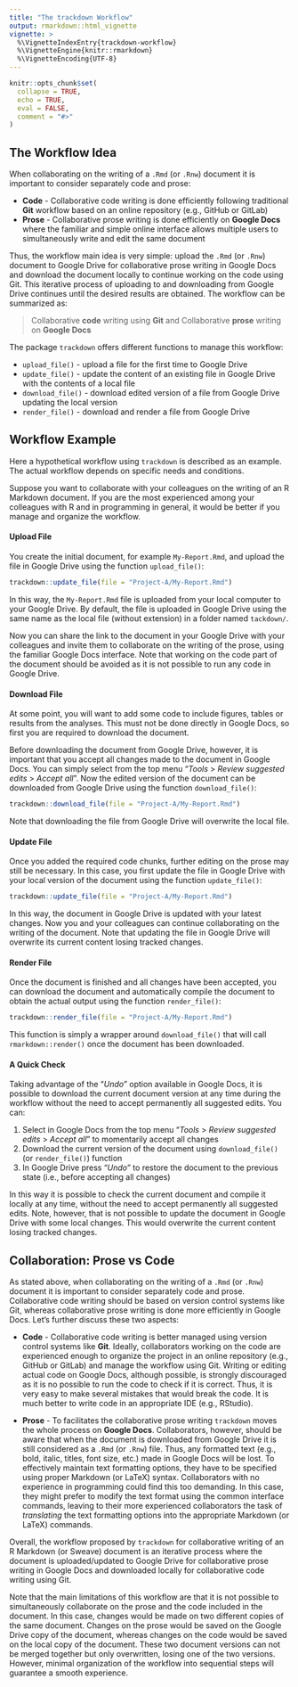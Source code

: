 ```yaml
---
title: "The trackdown Workflow"
output: rmarkdown::html_vignette
vignette: >
  %\VignetteIndexEntry{trackdown-workflow}
  %\VignetteEngine{knitr::rmarkdown}
  %\VignetteEncoding{UTF-8}
---
```


```r
knitr::opts_chunk$set(
  collapse = TRUE,
  echo = TRUE,
  eval = FALSE,
  comment = "#>"
)
```

## The Workflow Idea

When collaborating on the writing of a `.Rmd` (or `.Rnw`) document it is important to consider separately code and prose:

- **Code** - Collaborative code writing is done efficiently following traditional **Git** workflow based on an online repository (e.g., GitHub or GitLab)
- **Prose** - Collaborative prose writing is done efficiently on **Google Docs** where the familiar and simple online interface allows multiple users to simultaneously write and edit the same document

Thus, the workflow main idea is very simple: upload the `.Rmd` (or `.Rnw`) document to Google Drive for collaborative prose writing in Google Docs and download the document locally to continue working on the code using Git. This iterative process of uploading to and downloading from Google Drive continues until the desired results are obtained. The workflow can be summarized as:

> Collaborative **code** writing using **Git** and Collaborative **prose** writing on **Google Docs** 

The package `trackdown` offers different functions to manage this workflow:

- `upload_file()` - upload a file for the first time to Google Drive
- `update_file()` - update the content of an existing file in Google Drive with the contents of a local file
- `download_file()` - download edited version of a file from Google Drive updating the local version 
- `render_file()` - download and render a file from Google Drive

## Workflow Example

Here a hypothetical workflow using `trackdown` is described as an example. The actual workflow depends on specific needs and conditions.

Suppose you want to collaborate with your colleagues on the writing of an R Markdown document. If you are the most experienced among your colleagues with R and in programming in general, it would be better if you manage and organize the workflow. 

#### Upload File

You create the initial document, for example `My-Report.Rmd`, and upload the file in Google Drive using the function `upload_file()`:

```r
trackdown::update_file(file = "Project-A/My-Report.Rmd")
```

In this way, the `My-Report.Rmd` file is uploaded from your local computer to your Google Drive. By default, the file is uploaded in Google Drive using the same name as the local file (without extension) in a folder named `tackdown/`. 

Now you can share the link to the document in your Google Drive with your colleagues and invite them to collaborate on the writing of the prose, using the familiar Google Docs interface. Note that working on the code part of the document should be avoided as it is not possible to run any code in Google Drive.

#### Download File

At some point, you will want to add some code to include figures, tables or results from the analyses. This must not be done directly in Google Docs, so first you are required to download the document.

Before downloading the document from Google Drive, however, it is important that you accept all changes made to the document in Google Docs. You can simply select from the top menu “*Tools* > *Review suggested edits* > *Accept all*”. Now the edited version of the document can be downloaded from Google Drive using the function `download_file()`:

```r
trackdown::download_file(file = "Project-A/My-Report.Rmd")
```

Note that downloading the file from Google Drive will overwrite the local file.  

#### Update File

Once you added the required code chunks, further editing on the prose may still be necessary. In this case, you first update the file in Google Drive with your local version of the document using the function `update_file()`:

```r
trackdown::update_file(file = "Project-A/My-Report.Rmd")
```

In this way, the document in Google Drive is updated with your latest changes. Now you and your colleagues can continue collaborating on the writing of the document. Note that updating the file in Google Drive will overwrite its current content losing tracked changes.


#### Render File

Once the document is finished and all changes have been accepted, you can download the document and automatically compile the document to obtain the actual output using the function `render_file()`:

```r
trackdown::render_file(file = "Project-A/My-Report.Rmd")
```

This function is simply a wrapper around `download_file()` that will call `rmarkdown::render()` once the document has been downloaded.

#### A Quick Check

Taking advantage of the "*Undo*" option available in Google Docs, it is possible to download the current document version at any time during the workflow without the need to accept permanently all suggested edits. You can:

1. Select in Google Docs from the top menu “*Tools* > *Review suggested edits* > *Accept all*” to momentarily accept all changes
2. Download the current version of the document using `download_file()` (or `render_file()`) function
3. In Google Drive press "*Undo*" to restore the document to the previous state (i.e., before accepting all changes)

In this way it is possible to check the current document and compile it locally at any time, without the need to accept permanently all suggested edits. Note, however, that is not possible to update the document in Google Drive with some local changes. This would overwrite the current content losing tracked changes.  

## Collaboration: Prose vs Code

As stated above, when collaborating on the writing of a `.Rmd` (or `.Rnw`) document it is important to consider separately code and prose. Collaborative code writing should be based on version control systems like Git, whereas collaborative prose writing is done more efficiently in Google Docs. Let's further discuss these two aspects:

- **Code** - Collaborative code writing is better managed using version control systems like **Git**. Ideally, collaborators working on the code are experienced enough to organize the project in an online repository (e.g., GitHub or GitLab) and manage the workflow using Git. Writing or editing actual code on Google Docs, although possible, is strongly discouraged as it is no possible to run the code to check if it is correct. Thus, it is very easy to make several mistakes that would break the code. It is much better to write code in an appropriate IDE  (e.g., RStudio).

- **Prose** - To facilitates the collaborative prose writing `trackdown` moves the whole process on **Google Docs**. Collaborators, however, should be aware that when the document is downloaded from Google Drive it is still considered as a `.Rmd` (or `.Rnw`) file. Thus, any formatted text (e.g., bold, italic, titles, font size, etc.) made in Google Docs will be lost. To effectively maintain text formatting options, they have to be specified using proper Markdown (or LaTeX) syntax. Collaborators with no experience in programming could find this too demanding. In this case, they might prefer to modify the text format using the common interface commands, leaving to their more experienced collaborators the task of *translating* the text formatting options into the appropriate Markdown (or LaTeX) commands.

Overall, the workflow proposed by `trackdown` for collaborative writing of an R Markdown (or Sweave) document is an iterative process where the document is uploaded/updated to Google Drive for collaborative prose writing in Google Docs and downloaded locally for collaborative code writing using Git. 

Note that the main limitations of this workflow are that it is not possible to simultaneously collaborate on the prose and the code included in the document. In this case, changes would be made on two different copies of the same document. Changes on the prose would be saved on the Google Drive copy of the document, whereas changes on the code would be saved on the local copy of the document. These two document versions can not be merged together but only overwritten, losing one of the two versions. However, minimal organization of the workflow into sequential steps will guarantee a smooth experience.
